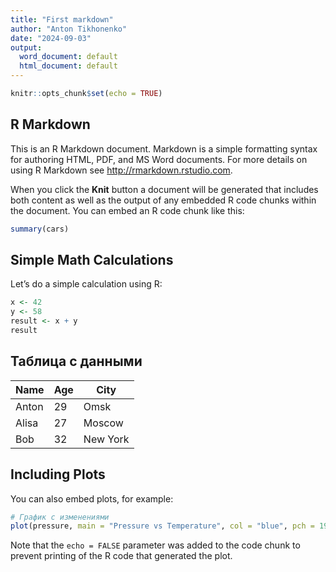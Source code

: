 ```yaml
---
title: "First markdown"
author: "Anton Tikhonenko"
date: "2024-09-03"
output:
  word_document: default
  html_document: default
---
```


```r
knitr::opts_chunk$set(echo = TRUE)
```

## R Markdown

This is an R Markdown document. Markdown is a simple formatting syntax for authoring HTML, PDF, and MS Word documents. For more details on using R Markdown see <http://rmarkdown.rstudio.com>.

When you click the **Knit** button a document will be generated that includes both content as well as the output of any embedded R code chunks within the document. You can embed an R code chunk like this:

```r
summary(cars)
```

## Simple Math Calculations

Let's do a simple calculation using R:

```r
x <- 42
y <- 58
result <- x + y
result
```

## Таблица с данными

| Name  | Age | City     |
|-------|-----|----------|
| Anton | 29  | Omsk     |
| Alisa | 27  | Moscow   |
| Bob   | 32  | New York |


## Including Plots

You can also embed plots, for example:

```r
# График с изменениями
plot(pressure, main = "Pressure vs Temperature", col = "blue", pch = 19)

```

Note that the `echo = FALSE` parameter was added to the code chunk to prevent printing of the R code that generated the plot.
